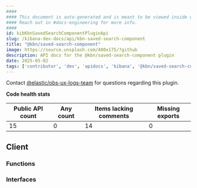 ```yaml
---
####
#### This document is auto-generated and is meant to be viewed inside our experimental, new docs system.
#### Reach out in #docs-engineering for more info.
####
id: kibKbnSavedSearchComponentPluginApi
slug: /kibana-dev-docs/api/kbn-saved-search-component
title: "@kbn/saved-search-component"
image: https://source.unsplash.com/400x175/?github
description: API docs for the @kbn/saved-search-component plugin
date: 2025-05-02
tags: ['contributor', 'dev', 'apidocs', 'kibana', '@kbn/saved-search-component']
---
```




Contact [@elastic/obs-ux-logs-team](https://github.com/orgs/elastic/teams/obs-ux-logs-team) for questions regarding this plugin.

**Code health stats**

| Public API count  | Any count | Items lacking comments | Missing exports |
|-------------------|-----------|------------------------|-----------------|
| 15 | 0 | 14 | 0 |

## Client

### Functions
<DocDefinitionList data={kbnSavedSearchComponentObj.client.functions}/>

### Interfaces
<DocDefinitionList data={kbnSavedSearchComponentObj.client.interfaces}/>

